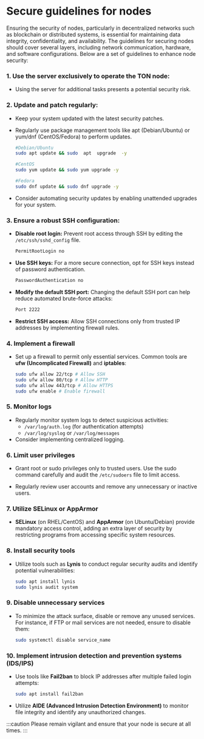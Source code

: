 
# Secure guidelines for nodes

Ensuring the security of nodes, particularly in decentralized networks such as blockchain or distributed systems, is essential for maintaining data integrity, confidentiality, and availability. The guidelines for securing nodes should cover several layers, including network communication, hardware, and software configurations. Below are a set of guidelines to enhance node security:

### 1. Use the server exclusively to operate the TON node:

* Using the server for additional tasks presents a potential security risk.

### 2. Update and patch regularly:

* Keep your system updated with the latest security patches.  
* Regularly use package management tools like apt (Debian/Ubuntu) or yum/dnf (CentOS/Fedora) to perform updates.

	```bash
	#Debian/Ubuntu
	sudo apt update && sudo  apt  upgrade  -y
	
	#CentOS
	sudo yum update && sudo yum upgrade -y

	#Fedora
	sudo dnf update && sudo dnf upgrade -y
	```

* Consider automating security updates by enabling unattended upgrades for your system.

### 3. Ensure a robust SSH configuration:

* **Disable root login:** Prevent root access through SSH by editing the `/etc/ssh/sshd_config` file.

	```bash
	PermitRootLogin no
	```
* **Use SSH keys:** For a more secure connection, opt for SSH keys instead of password authentication.
	```bash
	PasswordAuthentication no
	```
* **Modify the default SSH port:** Changing the default SSH port can help reduce automated brute-force attacks:

	```bash
	Port 2222
	```
*	**Restrict SSH access:** Allow SSH connections only from trusted IP addresses by implementing firewall rules.

### 4. Implement a firewall

* Set up a firewall to permit only essential services. Common tools are **ufw (Uncomplicated Firewall)** and **iptables**:

	```bash
	sudo ufw allow 22/tcp # Allow SSH
	sudo ufw allow 80/tcp # Allow HTTP
	sudo ufw allow 443/tcp # Allow HTTPS
	sudo ufw enable # Enable firewall
	```

### 5. Monitor logs

* Regularly monitor system logs to detect suspicious activities:
    *  `/var/log/auth.log` (for authentication attempts)
    *  `/var/log/syslog` or `/var/log/messages`
* Consider implementing centralized logging.

### 6. Limit user privileges

* Grant root or sudo privileges only to trusted users. Use the sudo command carefully and audit the `/etc/sudoers` file to limit access.

* Regularly review user accounts and remove any unnecessary or inactive users.

### 7. Utilize SELinux or AppArmor

*  **SELinux** (on RHEL/CentOS) and **AppArmor** (on Ubuntu/Debian) provide mandatory access control, adding an extra layer of security by restricting programs from accessing specific system resources.

### 8. Install security tools

* Utilize tools such as **Lynis** to conduct regular security audits and identify potential vulnerabilities:

	```bash
	sudo apt install lynis
	sudo lynis audit system
	```

### 9. Disable unnecessary services 

* To minimize the attack surface, disable or remove any unused services. For instance, if FTP or mail services are not needed, ensure to disable them: 

	```bash
	sudo systemctl disable service_name
	```

### 10. Implement intrusion detection and prevention systems (IDS/IPS)

* Use tools like **Fail2ban** to block IP addresses after multiple failed login attempts:

	```bash
	sudo apt install fail2ban
	```

* Utilize **AIDE (Advanced Intrusion Detection Environment)** to monitor file integrity and identify any unauthorized changes.

:::caution
Please remain vigilant and ensure that your node is secure at all times.
:::
<Feedback />

